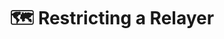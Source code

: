 ---
title: 🗺️ Restricting a Relayer
description: Learn about the basics of Avalanche.
updated: 2024-05-31
authors: [ashucoder9]
---